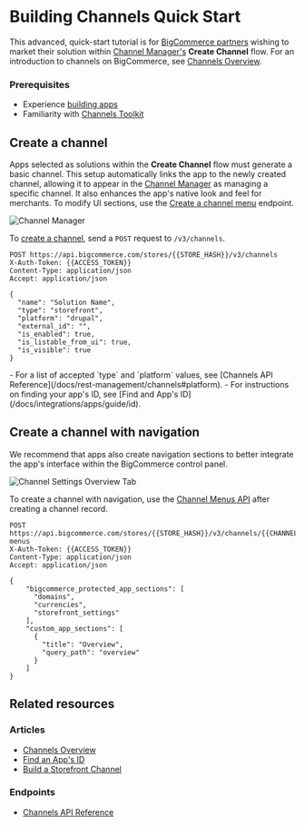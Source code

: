 # Building Channels Quick Start

This advanced, quick-start tutorial is for [BigCommerce partners](https://www.bigcommerce.com/partners/) wishing to market their solution within [Channel Manager's](/docs/integrations/channels#resources) **Create Channel** flow. For an introduction to channels on BigCommerce, see [Channels Overview](/docs/integrations/channels).


### Prerequisites


- Experience [building apps](/docs/integrations/apps)
- Familiarity with [Channels Toolkit](/docs/integrations/channels)

## Create a channel

Apps selected as solutions within the **Create Channel** flow must generate a basic channel. This setup automatically links the app to the newly created channel, allowing it to appear in the [Channel Manager](/docs/integrations/channels) as managing a specific channel. It also enhances the app's native look and feel for merchants. To modify UI sections, use the [Create a channel menu](/docs/rest-management/channels/channel-menus#create-channel-menus) endpoint.

![Channel Manager](https://storage.googleapis.com/bigcommerce-production-dev-center/images/channels-channel-manager.png "Channel Manager")

To [create a channel](/docs/rest-management/channels#create-a-channel), send a `POST` request to `/v3/channels`.

```http filename="Example request: Create a channel" showLineNumbers copy
POST https://api.bigcommerce.com/stores/{{STORE_HASH}}/v3/channels
X-Auth-Token: {{ACCESS_TOKEN}}
Content-Type: application/json
Accept: application/json

{
  "name": "Solution Name",
  "type": "storefront",
  "platform": "drupal",
  "external_id": "",
  "is_enabled": true,
  "is_listable_from_ui": true,
  "is_visible": true
}
```

<Callout type="info">
  - For a list of accepted `type` and `platform` values, see [Channels API Reference](/docs/rest-management/channels#platform).
  - For instructions on finding your app's ID, see [Find and App's ID](/docs/integrations/apps/guide/id).
</Callout>

## Create a channel with navigation

We recommend that apps also create navigation sections to better integrate the app's interface within the BigCommerce control panel.

![Channel Settings Overview Tab](https://storage.googleapis.com/bigcommerce-production-dev-center/images/channels/channels-channel-overview.png "Channel Settings Overview Tab")

To create a channel with navigation, use the [Channel Menus API](/docs/rest-management/channels/channel-menus#create-channel-menus) after creating a channel record.

```http filename="Example request: Create channel menus" showLineNumbers copy
POST https://api.bigcommerce.com/stores/{{STORE_HASH}}/v3/channels/{{CHANNEL_ID}}/channel-menus
X-Auth-Token: {{ACCESS_TOKEN}}
Content-Type: application/json
Accept: application/json

{
    "bigcommerce_protected_app_sections": [
      "domains",
      "currencies",
      "storefront_settings"
    ],
    "custom_app_sections": [
      {
        "title": "Overview",
        "query_path": "overview"
      }
    ]  
}
```

## Related resources

### Articles

- [Channels Overview](/docs/integrations/channels)
- [Find an App's ID](/docs/integrations/apps/guide/id)
- [Build a Storefront Channel](/docs/integrations/channels/guide/storefronts)

### Endpoints

- [Channels API Reference](/docs/rest-management/channels)

